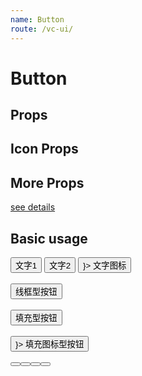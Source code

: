 ```yaml
--- 
name: Button
route: /vc-ui/
--- 
```



# Button 

## Props

<Props of={Button} />

## Icon Props

<Props of={Icon} />

## More Props

[see details](https://material-ui.com/zh/api/button/)

## Basic usage

<Playground> 
  <Button variant="text" emphasis>
      文字1
  </Button>
  <Button variant="text">
      文字2
  </Button>
  <Button variant="text" startIcon={<Icon name="refresh" />}>
        文字图标
  </Button>
  <br/><br/>
  <Button variant="outlined">
      线框型按钮
  </Button>
  <br/><br/>
  <Button variant="contained">
      填充型按钮
  </Button>
  <br/><br/>
  <Button variant="contained" startIcon={<Icon name="refresh" />}>
      填充图标型按钮
  </Button>
  <br/><br/>
  <Button type="icon" iconName="refresh" emphasis />
  <Button type="icon" iconName="refresh" />
  <Button type="icon" iconName="refresh" variant="contained" />
  <Button type="icon" iconClassName="iconfont iconic_refresh_px" emphasis />
</Playground>

